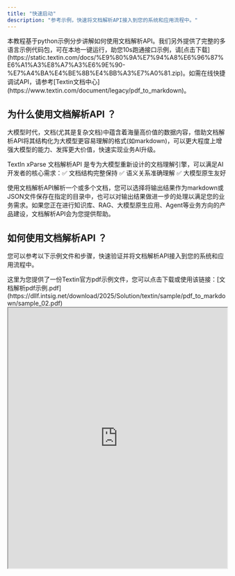 ```yaml
---
title: "快速启动"
description: "参考示例，快速将文档解析API接入到您的系统和应用流程中。"
---
```


<Tip>
  本教程基于python示例分步讲解如何使用文档解析API。我们另外提供了完整的多语言示例代码包，可在本地一键运行，助您10s跑通接口示例，请[点击下载](https://static.textin.com/docs/%E9%80%9A%E7%94%A8%E6%96%87%E6%A1%A3%E8%A7%A3%E6%9E%90-%E7%A4%BA%E4%BE%8B%E4%BB%A3%E7%A0%81.zip)。如需在线快捷调试API，请参考[Textin文档中心](https://www.textin.com/document/legacy/pdf_to_markdown)。
</Tip>

## 为什么使用文档解析API ？

大模型时代，文档(尤其是复杂文档)中蕴含着海量高价值的数据内容，借助文档解析API将其结构化为大模型更容易理解的格式(如markdown)，可以更大程度上增强大模型的能力、发挥更大价值，快速实现业务AI升级。

TextIn xParse 文档解析API 是专为大模型重新设计的文档理解引擎，可以满足AI开发者的核心需求：✅ 文档结构完整保持 ✅ 语义关系准确理解 ✅ 大模型原生友好

使用文档解析API解析一个或多个文档，您可以选择将输出结果作为markdown或JSON文件保存在指定的目录中，也可以对输出结果做进一步的处理以满足您的业务需求。如果您正在进行知识库、RAG、大模型原生应用、Agent等业务方向的产品建设，文档解析API会为您提供帮助。

## 如何使用文档解析API ？

您可以参考以下示例文件和步骤，快速验证并将文档解析API接入到您的系统和应用流程中。

<Tip>
  这里为您提供了一份Textin官方pdf示例文件，您可以点击下载或使用该链接：[文档解析pdf示例.pdf](https://dllf.intsig.net/download/2025/Solution/textin/sample/pdf_to_markdown/sample_02.pdf)

  <iframe src="https://dllf.intsig.net/download/2025/Solution/textin/sample/pdf_to_markdown/sample_02.pdf" width="100%" height="600px" />
</Tip>

### 先决条件：获取API Key

使用文档解析API处理文档时，您需要先获取API Key。请先登录后前往 [TextIn工作台 - 账号与开发者信息](https://www.textin.com/console/dashboard/setting) 获取您的 x-ti-app-id 和 x-ti-secret-code 。

### 前置准备

您可以参考以下示例代码完成文档解析API请求的前置准备工作，替换您自己的 x-ti-app-id 和 x-ti-secret-code ，后续步骤可根据实际使用场景在main函数中插入代码。

```python
import json
import requests

class OCRClient:
    def __init__(self, app_id: str, secret_code: str):
        self.app_id = app_id
        self.secret_code = secret_code

    def recognize(self, file_content: bytes, options: dict) -> str:
        # 构建请求参数
        params = {}
        for key, value in options.items():
            params[key] = str(value)

        # 设置请求头
        headers = {
            "x-ti-app-id": self.app_id,
            "x-ti-secret-code": self.secret_code,
            # 方式一：读取本地文件
            "Content-Type": "application/octet-stream"
            # 方式二：使用URL方式
            # "Content-Type": "text/plain"
        }

        # 发送请求
        response = requests.post(
            f"https://api.textin.com/ai/service/v1/pdf_to_markdown",
            params=params,
            headers=headers,
            data=file_content
        )

        # 检查响应状态
        response.raise_for_status()
        return response.text

def main():
    # 创建客户端实例，需替换你的API Key
    client = OCRClient("你的x-ti-app-id", "你的x-ti-secret-code")

	# 插入下面的示例代码

if __name__ == "__main__":
    main()
```

### 解析单个本地文件并保存结果

复制以下示例代码，粘贴至前置准备代码的main函数中；替换要解析的文件；运行脚本来解析本地目录中的文件并将结果作为markdown和JSON文件保存。

<Tip>
  请注意：请求体的数据格式为本地文件的二进制流，非 FormData 或其他格式。文件大小不超过 500M，长宽比小于2的图片宽高需在20～20000像素范围内，其他图片的宽高需在20～10000像素范围内。

  - 支持的文件格式：png, jpg, jpeg, pdf, bmp, tiff, webp, doc, docx, html, mhtml, xls, xlsx, csv, ppt, pptx, txt, ofd, rtf
  - 如果是xls/xlsx/csv文件，每个sheet行数不能超过2000，列数不能超过100。
  - 如果是txt文件，文件大小不超过100k。
</Tip>

```python
    # 在main函数中插入
    # 读取本地文件
    with open("你的文件.pdf", "rb") as f:
        file_content = f.read()

    # 设置URL参数，可按需设置，这里已为你默认设置了一些参数
    options = dict(
        dpi=144,
        get_image="objects",
        markdown_details=1,
        page_count=10,
        parse_mode="auto",
        table_flavor="html"
    )

    try:
        response = client.recognize(file_content, options)

        # 保存完整的JSON响应到result.json文件
        with open("result.json", "w", encoding="utf-8") as f:
            f.write(response)

        # 解析JSON响应以提取markdown内容
        json_response = json.loads(response)
        if "result" in json_response and "markdown" in json_response["result"]:
            markdown_content = json_response["result"]["markdown"]
            with open("result.md", "w", encoding="utf-8") as f:
                f.write(markdown_content)

        print(response)
    except Exception as e:
        print(f"Error: {e}")
```

### 解析多个本地文件并保存结果至指定目录

复制以下示例代码，粘贴至前置准备代码的main函数中；替换要解析的文件夹和输出结果文件夹；运行脚本来解析本地目录中的多个文件并将结果作为markdown和JSON文件保存至指定目录中。

```python
 	# 在main函数中插入
    # 读取本地文件夹
    input_dir = "./tmp"  # 你可以修改为自己的文件夹
    output_dir = "./output"  # 输出结果的文件夹
	import os
    os.makedirs(output_dir, exist_ok=True)

    # 支持的文件类型
    exts = (".pdf",".png",".jpg",".jpeg",".bmp",".tiff",".webp",".doc",".docx",".html",".mhtml",".xls",".xlsx",".csv",".ppt",".pptx",".txt",".ofd",".rtf")
    files = [f for f in os.listdir(input_dir) if f.lower().endswith(exts)]

    # 设置URL参数，可按需设置，这里已为你默认设置了一些参数
    options = dict(
        dpi=144,
        get_image="objects",
        markdown_details=1,
        page_count=10,
        parse_mode="auto",
        table_flavor="html"
    )

    #循环处理
    for filename in files:
        file_path = os.path.join(input_dir, filename)
        with open(file_path, "rb") as f:
            file_content = f.read()
        try:
            response = client.recognize(file_content, options)
            base_name = os.path.splitext(filename)[0]
            # 保存JSON
            with open(os.path.join(output_dir, f"{base_name}.json"), "w", encoding="utf-8") as fw:
                fw.write(response)
            # 保存Markdown
            json_response = json.loads(response)
            if "result" in json_response and "markdown" in json_response["result"]:
                markdown_content = json_response["result"]["markdown"]
                with open(os.path.join(output_dir, f"{base_name}.md"), "w", encoding="utf-8") as fw:
                    fw.write(markdown_content)
            print(f"{filename} 处理完成")
        except Exception as e:
            print(f"{filename} 处理出错: {e}")
```

### 解析位于URL的文件并保存结果

您可以参考以下步骤，解析位于URL的文件。

<Tip>
  请注意：请求体的数据格式为文本，内容为在线文件的URL链接（支持http以及https协议）。在线文件大小不超过 500M，长宽比小于2的图片宽高需在20～20000像素范围内，其他图片的宽高需在20～10000像素范围内。为了快速验证接入，这里为您提供了示例文件URL。
</Tip>

- 步骤一：在前置准备代码中修改请求头设置。

```python
        # 在前置准备中修改请求头设置
        headers = {
            "x-ti-app-id": self.app_id,
            "x-ti-secret-code": self.secret_code,
            # 方式：使用URL方式
            "Content-Type": "text/plain"
        }
```

- 步骤二：复制以下示例代码，粘贴至前置准备代码的main函数中；替换要解析的文件URL或直接使用示例URL；运行脚本来解析位于URL的文件并将结果作为markdown和JSON文件保存。

```python
    # 在main函数中插入
    # 文件URL，这里为你提供了一份真实可用的示例URL
    file_content = "https://dllf.intsig.net/download/2025/Solution/textin/sample/pdf_to_markdown/sample_02.pdf"

    # 设置URL参数，可按需设置，这里已为你默认设置了一些参数
    options = dict(
        dpi=144,
        get_image="objects",
        markdown_details=1,
        page_count=10,
        parse_mode="auto",
        table_flavor="html"
    )

    try:
        response = client.recognize(file_content, options)

        # 保存完整的JSON响应到result.json文件
        with open("result.json", "w", encoding="utf-8") as f:
            f.write(response)

        # 解析JSON响应以提取markdown内容
        json_response = json.loads(response)
        if "result" in json_response and "markdown" in json_response["result"]:
            markdown_content = json_response["result"]["markdown"]
            with open("result.md", "w", encoding="utf-8") as f:
                f.write(markdown_content)

        print(response)
    except Exception as e:
        print(f"Error: {e}")
```

### URL参数说明

以下是文档解析API的URL参数，URL参数指以 参数名=参数值 形式拼接到 URL 上的键值对。它以 `?` 开头，不同参数之间使用 `&` 连接，形如 `?p1=v1&p2=v2`。URL参数会影响文档的解析结果和JSON输出内容，您可按需进行设置。

- **pdf_pwd**：当pdf为加密文档时，需要提供密码。
  - 备注：对前端封装该接口参数时，需要自行对密码进行安全防护。
- **page_start**：当上传的是pdf时，表示从第几页开始解析，取值范围从1开始，不传该参数时默认从首页开始。
- **page_count**：当上传的是pdf时，表示要进行解析的pdf页数。总页数不得超过1000页，默认为1000页。
- **parse_mode**：pdf文档的解析模式，默认为scan模式。图片不用设置，均默认按scan模式处理。
  - auto 综合文字识别和解析模式：对pdf电子档解析，会直接提取pdf中的文字
  - scan 仅按文字识别模式：将pdf当成图片处理
- **dpi**：pdf文档的坐标基准，默认144 dpi。 与**parse_mode**参数联动
  - 当parse_mode=auto时，默认动态，支持72，144，216；
  - 当parse_mode=scan时，默认144，支持72，144，216。
- **apply_document_tree**：**markdown**中是否生成标题层级，默认为1，生成标题。
  - 0 不生成标题：同时也不会返回**catalog**字段
  - 1 生成标题
- **table_flavor**：**markdown**里的表格格式，默认为html，按html语法输出表格。
  - md 按md语法输出表格
  - html 按html语法输出表格
  - none 不进行表格识别，把表格图像当成普通文字段落来识别。
- **get_image**：获取**markdown**里的图片，默认为none，不返回任何图像。
  - none 不返回任何图像
  - page 返回每一页的整页图像：即pdf页的完整页图片
  - objects 返回页面内的子图像：即pdf页内的各个子图片
  - both 返回整页图像和图像对象
- **image_output_type**：指定返回的图片对象输出类型，默认返回子图片url和页图片id。
  - base64str 指定所有图片对象为base64字符串，适用于没有云存储的用户，但是引擎返回结果体积会很大。
  - default 指定子图片对象为图片url，页图片对象为图片id
- **apply_image_analysis**：图像分析参数。利用大模型对文档中的子图片进行分析，分析结果以markdown格式输出，并替换掉子图片的文本识别内容。默认为0，不进行图像分析。
  - 0 不进行图像分析
  - 1 进行图像分析
- **paratext_mode**：**markdown**中非正文文本内容展示模式。默认为annotation。非正文内容包括页眉页脚、子图中的文本。
  - none 不展示
  - annotation 以注释格式插入到markdown中。页眉页脚中的图片只保留文本，图片base64或url不保留
  - body 以正文格式插入到markdown中
- **formula_level**：公式识别等级，默认为0，全识别。
  - 0 行间公式和行内公式都识别
  - 1 仅识别行间公式，行内公式不识别
  - 2 不识别公式
- **apply_merge**：是否进行段落合并和表格合并。默认为1，合并段落和表格。
  - 0 不合并
  - 1 合并
- **markdown_details**：是否返回结果中的**detail**字段。默认为1，返回detail字段，保存markdown各类型元素的详细信息。
  - 0 不返回
  - 1 返回
- **page_details**：是否返回结果中的**pages**字段。默认为1，返回pages字段，保存每一页更加详细的解析结果。
  - 0 不返回
  - 1 返回
- **raw_ocr**：是否返回全部文字识别结果(包含字符坐标信息)，结果字段为**raw_ocr**。默认为0，不返回。与**page_details**参数联动，当page_details为0或false时不返回。
  - 0 不返回
  - 1 返回
- **char_details**：是否返回结果中的**char_pos**字段（保存每个字符的位置信息）和**raw_ocr**中的**char\_**相关字段。默认为0，不返回。
  - 0 不返回
  - 1 返回
- **catalog_details**：是否返回结果中的**catalog**字段，保存目录相关信息。与**apply_document_tree**参数联动，当apply_document_tree为0时不返回。
  - 0 不返回
  - 1 返回
- **get_excel**：是否返回excel的base64结果，结果字段为**excel_base64**，可以根据该字段进行后处理保存excel文件。默认为0，不返回。
  - 0 不返回
  - 1 返回
- **crop_dewarp**（**切边矫正**）：是否进行切边矫正预处理，默认为0，不进行切边矫正。
  - 0 不进行切边矫正
  - 1 进行切边矫正
- **remove_watermark**（**去水印**）：是否进行去水印预处理，默认为0，不去水印。
  - 0 不去水印
  - 1 去水印
- **apply_chart**（**图表识别**）：是否开启图表识别，开启图表识别会将识别到的图表以表格形式输出。默认为0，不进行图表识别。
  - 0 不开启图表识别
  - 1 开启图表识别

### 返回结果示例

解析后的结果数据将按照以下JSON格式返回，下面为您提供了一段节选的返回示例。如果您想了解最全面的返回结果说明，可以在[返回JSON结构说明](/xparse/parse-getjson)中查看，也可以在[API](/api-reference/endpoint/parse)中查看和调试。

```json
{
  "code": 200, // 响应状态码，200表示成功
  "result": {
    "markdown": "# 劳动人事争议仲裁申请书\n\n致:广东省劳动人事争议调解仲裁院\n\n[完整表格内容...]", // 生成的markdown格式文档内容正文字符串
    "success_count": 5, // 成功处理的页面数量
    "pages": [
      {
        "angle": 0, // 页面旋转角度，0表示无旋转
        "page_id": 1, // 页面ID
        "content": [
          {
            "pos": [276, 243, 970, 243, 970, 291, 276, 291], // 文本行四个角点坐标
            "id": 0, // 内容块ID
            "score": 1, // 识别置信度分数
            "type": "line", // 内容类型，line表示文本行
            "text": "劳动人事争议仲裁申请书" // 识别的文本内容
          },
          {
            "pos": [181, 400, 560, 400, 560, 424, 181, 424], // 文本行四个角点坐标
            "id": 1, // 内容块ID
            "score": 1, // 识别置信度分数
            "type": "line", // 内容类型，line表示文本行
            "text": "致:广东省劳动人事争议调解仲裁院" // 识别的文本内容
          }
          // [更多content条目...]
        ],
        "status": "success", // 页面处理状态，success表示成功
        "height": 1684, // 页面高度
        "structured": [
          {
            "pos": [278, 244, 967, 242, 967, 293, 278, 295], // 结构化内容的位置坐标
            "type": "textblock", // 结构化内容类型，textblock表示文本块
            "id": 0, // 结构化内容ID
            "content": [0], // 关联的content数组索引
            "text": "劳动人事争议仲裁申请书", // 结构化文本内容
            "outline_level": 0, // 大纲级别，0表示顶级标题
            "sub_type": "text_title" // 子类型，text_title表示文本标题
          }
          // [更多structured条目...]
        ],
        "durations": 459.98861694336, // 页面处理耗时（毫秒）
        "image_id": "", // 页面图像ID
        "width": 1191 // 页面宽度
      }
      // [更多pages条目...]
    ],
    "valid_page_number": 5, // 有效页面数量
    "total_page_number": 5, // 总页面数量
    "total_count": 5, // 总处理数量
    "detail": [
      {
        "paragraph_id": 0, // 段落ID
        "page_id": 1, // 所属页面ID
        "tags": [], // 标签数组
        "outline_level": 0, // 大纲级别
        "text": "劳动人事争议仲裁申请书", // 段落文本内容
        "type": "paragraph", // 内容类型，paragraph表示段落
        "position": [278, 244, 967, 242, 967, 293, 278, 295], // 段落位置坐标
        "content": 0, // 关联的content索引
        "sub_type": "text_title" // 子类型，text_title表示文本标题
      }
      // [更多detail条目...]
    ]
  },
  "x_request_id": "f36effda6a0141ed0583bea0d596f597", // 请求唯一标识符
  "metrics": [
    {
      "angle": 0, // 页面旋转角度
      "status": "success", // 处理状态
      "dpi": 144, // 图像DPI值
      "image_id": "", // 图像ID
      "page_id": 1, // 页面ID
      "duration": 464.10571289062, // 处理耗时（毫秒）
      "page_image_width": 1191, // 页面图像宽度
      "page_image_height": 1684 // 页面图像高度
    }
    // [更多metrics条目...]
  ],
  "duration": 1459, // 引擎耗时（毫秒）
  "message": "success", // 响应消息
  "version": "3.17.12" // 引擎版本号
}
```

### 错误码说明

| **错误码** | **描述**                                                               |
| :------ | :------------------------------------------------------------------- |
| 40101   | x-ti-app-id 或 x-ti-secret-code 为空                                    |
| 40102   | x-ti-app-id 或 x-ti-secret-code 无效，验证失败                               |
| 40103   | 客户端IP不在白名单                                                           |
| 40003   | 余额不足，请充值后再使用                                                         |
| 40004   | 参数错误，请查看技术文档，检查传参                                                    |
| 40007   | 机器人不存在或未发布                                                           |
| 40008   | 机器人未开通，请至市场开通后重试                                                     |
| 40301   | 图片类型不支持                                                              |
| 40302   | 上传文件大小不符，文件大小不超过 500M                                                |
| 40303   | 文件类型不支持，接口会返回实际检测到的文件类型，如“当前文件类型为.gif”                               |
| 40304   | 图片尺寸不符，长宽比小于2的图片宽高需在20～20000像素范围内，其他图片的宽高需在20～10000像素范围内             |
| 40305   | 识别文件未上传                                                              |
| 40422   | 文件损坏（The file is corrupted.）                                         |
| 40423   | PDF密码错误（Password required or incorrect password.）                    |
| 40424   | 页数设置超出文件范围（Page number out of range.）                                |
| 40425   | 文件格式不支持（The input file format is not supported.）                     |
| 40427   | DPI参数不在支持列表中（Input DPI is not in the allowed DPIs list(72,144,216).） |
| 40428   | word和ppt转pdf失败或者超时（Process office file failed.）                      |
| 50207   | 部分页面解析失败（Partial failed）                                             |
| 40400   | 无效的请求链接，请检查链接是否正确                                                    |
| 30203   | 基础服务故障，请稍后重试                                                         |
| 500     | 服务器内部错误                                                              |

### 示例代码下载

我们提供了完整的多语言示例代码包，助您10s跑通接口示例，[点击下载](https://static.textin.com/docs/%E9%80%9A%E7%94%A8%E6%96%87%E6%A1%A3%E8%A7%A3%E6%9E%90-%E7%A4%BA%E4%BE%8B%E4%BB%A3%E7%A0%81.zip)。